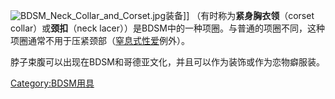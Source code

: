[[File:BDSM_Neck_Collar_and_Corset.jpg|thumb]]装备]]
{{vgname2|脖子束腹|en=Neck corset}}（有时称为'''紧身胸衣领'''（corset collar）或'''颈扣'''（neck lacer））是BDSM中的一种项圈。与普通的项圈不同，这种项圈通常不用于压紧颈部（[[窒息式性爱|窒息式性爱]]例外）。

脖子束腹可以出现在BDSM和哥德亚文化，并且可以作为装饰或作为恋物癖服装。


{{BDSM}}

[[Category:BDSM用具|Category:BDSM用具]]